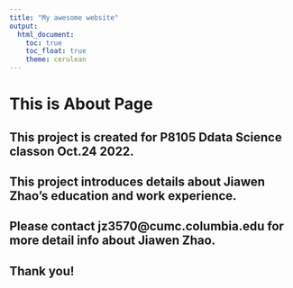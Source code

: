 ```yaml
---
title: "My awesome website"
output: 
  html_document:
    toc: true
    toc_float: true
    theme: cerulean
---
```


# This is About Page

## This project is created for P8105 Ddata Science classon Oct.24 2022.
## This project introduces details about Jiawen Zhao's education and work experience. 
## Please contact jz3570@cumc.columbia.edu for more detail info about Jiawen Zhao.
## Thank you!